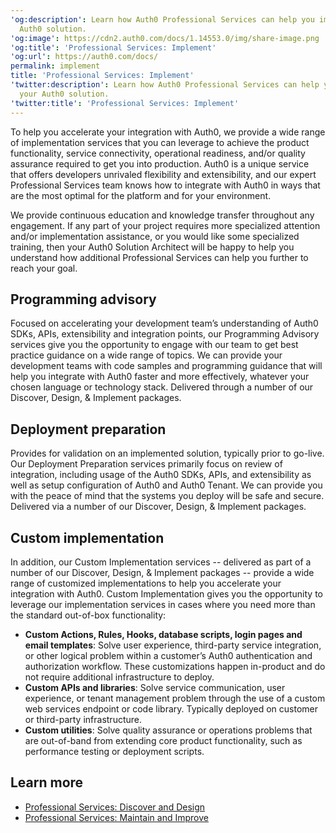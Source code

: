 ---
'og:description': Learn how Auth0 Professional Services can help you implement your
  Auth0 solution.
'og:image': https://cdn2.auth0.com/docs/1.14553.0/img/share-image.png
'og:title': 'Professional Services: Implement'
'og:url': https://auth0.com/docs/
permalink: implement
title: 'Professional Services: Implement'
'twitter:description': Learn how Auth0 Professional Services can help you implement
  your Auth0 solution.
'twitter:title': 'Professional Services: Implement'
---
To help you accelerate your integration with Auth0, we provide a wide range of implementation services that you can leverage to achieve the product functionality, service connectivity, operational readiness, and/or quality assurance required to get you into production. Auth0 is a unique service that offers developers unrivaled flexibility and extensibility, and our expert Professional Services team knows how to integrate with Auth0 in ways that are the most optimal for the platform and for your environment.

<Callout icon="file-lines" color="#0EA5E9" iconType="regular">

We provide continuous education and knowledge transfer throughout any engagement. If any part of your project requires more specialized attention and/or implementation assistance, or you would like some specialized training, then your Auth0 Solution Architect will be happy to help you understand how additional Professional Services can help you further to reach your goal.

</Callout>

## Programming advisory

Focused on accelerating your development team’s understanding of Auth0 SDKs, APIs, extensibility and integration points, our Programming Advisory services give you the opportunity to engage with our team to get best practice guidance on a wide range of topics. We can provide your development teams with code samples and programming guidance that will help you integrate with Auth0 faster and more effectively, whatever your chosen language or technology stack. Delivered through a number of our Discover, Design, & Implement packages.

## Deployment preparation

Provides for validation on an implemented solution, typically prior to go-live. Our Deployment Preparation services primarily focus on review of integration, including usage of the Auth0 SDKs, APIs, and extensibility as well as setup configuration of Auth0 and Auth0 Tenant. We can provide you with the peace of mind that the systems you deploy will be safe and secure. Delivered via a number of our Discover, Design, & Implement packages.

## Custom implementation

In addition, our Custom Implementation services -- delivered as part of a number of our Discover, Design, & Implement packages -- provide a wide range of customized implementations to help you accelerate your integration with Auth0. Custom Implementation gives you the opportunity to leverage our implementation services in cases where you need more than the standard out-of-box functionality:

* **Custom Actions, Rules, Hooks, database scripts, login pages and email templates**: Solve user experience, third-party service integration, or other logical problem within a customer’s Auth0 authentication and authorization workflow. These customizations happen in-product and do not require additional infrastructure to deploy.
* **Custom APIs and libraries**: Solve service communication, user experience, or tenant management problem through the use of a custom web services endpoint or code library. Typically deployed on customer or third-party infrastructure.
* **Custom utilities**: Solve quality assurance or operations problems that are out-of-band from extending core product functionality, such as performance testing or deployment scripts.

## Learn more

* [Professional Services: Discover and Design](/docs/get-started/professional-services/discover-design)
* [Professional Services: Maintain and Improve](/docs/get-started/professional-services/maintain-improve)